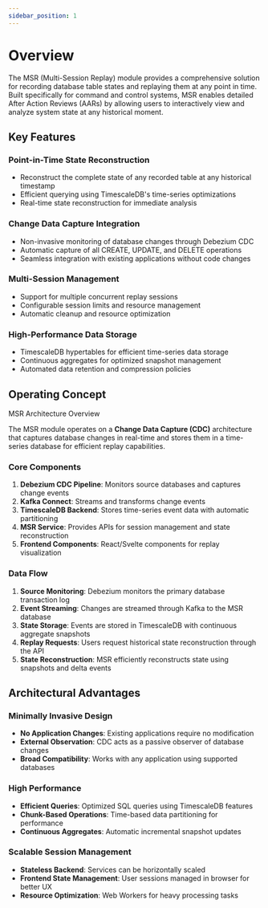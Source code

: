 ```yaml
---
sidebar_position: 1
---
```


# Overview

The MSR (Multi-Session Replay) module provides a comprehensive solution for recording database table states and replaying them at any point in time. Built specifically for command and control systems, MSR enables detailed After Action Reviews (AARs) by allowing users to interactively view and analyze system state at any historical moment.

## Key Features

### Point-in-Time State Reconstruction
- Reconstruct the complete state of any recorded table at any historical timestamp
- Efficient querying using TimescaleDB's time-series optimizations
- Real-time state reconstruction for immediate analysis

### Change Data Capture Integration
- Non-invasive monitoring of database changes through Debezium CDC
- Automatic capture of all CREATE, UPDATE, and DELETE operations
- Seamless integration with existing applications without code changes

### Multi-Session Management
- Support for multiple concurrent replay sessions
- Configurable session limits and resource management
- Automatic cleanup and resource optimization

### High-Performance Data Storage
- TimescaleDB hypertables for efficient time-series data storage
- Continuous aggregates for optimized snapshot management
- Automated data retention and compression policies

## Operating Concept


<div className="centerize">
	<div style={{ maxWidth: "800px" }}>
		<Image img={componentDiagram} />
	</div>
</div>
<caption className="diagram">MSR Architecture Overview</caption>

The MSR module operates on a **Change Data Capture (CDC)** architecture that captures database changes in real-time and stores them in a time-series database for efficient replay capabilities.

### Core Components

1. **Debezium CDC Pipeline**: Monitors source databases and captures change events
2. **Kafka Connect**: Streams and transforms change events 
3. **TimescaleDB Backend**: Stores time-series event data with automatic partitioning
4. **MSR Service**: Provides APIs for session management and state reconstruction
5. **Frontend Components**: React/Svelte components for replay visualization

### Data Flow

1. **Source Monitoring**: Debezium monitors the primary database transaction log
2. **Event Streaming**: Changes are streamed through Kafka to the MSR database
3. **State Storage**: Events are stored in TimescaleDB with continuous aggregate snapshots
4. **Replay Requests**: Users request historical state reconstruction through the API
5. **State Reconstruction**: MSR efficiently reconstructs state using snapshots and delta events

## Architectural Advantages

### Minimally Invasive Design
- **No Application Changes**: Existing applications require no modification
- **External Observation**: CDC acts as a passive observer of database changes
- **Broad Compatibility**: Works with any application using supported databases

### High Performance
- **Efficient Queries**: Optimized SQL queries using TimescaleDB features
- **Chunk-Based Operations**: Time-based data partitioning for performance
- **Continuous Aggregates**: Automatic incremental snapshot updates

### Scalable Session Management
- **Stateless Backend**: Services can be horizontally scaled
- **Frontend State Management**: User sessions managed in browser for better UX
- **Resource Optimization**: Web Workers for heavy processing tasks
